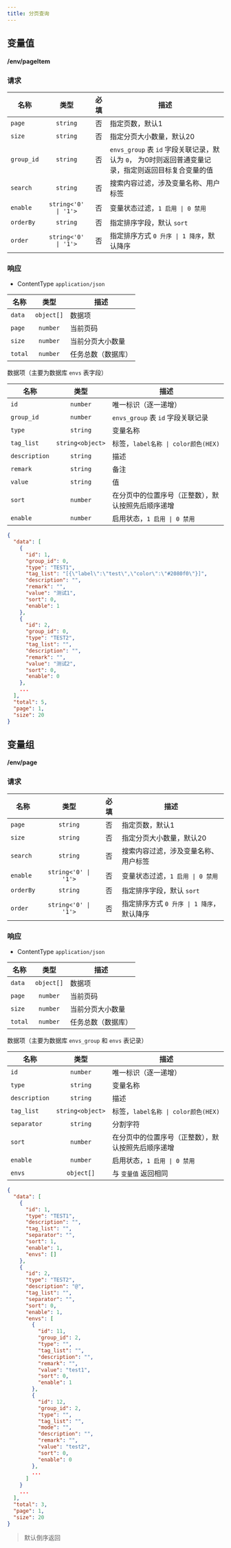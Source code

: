 ```yaml
---
title: 分页查询
---
```


## 变量值

#### <GET>/env/pageItem</GET>

### 请求

<APITable>

| 名称 | 类型 | 必填 | 描述 |
| --- | :-: | :-: | --- |
| `page` | `string` | 否 | 指定页数，默认1 |
| `size` | `string` | 否 | 指定分页大小数量，默认20 |
| `group_id` | `string` | 否 | `envs_group` 表 `id` 字段关联记录，默认为 `0`， 为0时则返回普通变量记录，指定则返回目标复合变量的值 |
| `search` | `string` | 否 | 搜索内容过滤，涉及变量名称、用户标签 |
| `enable` | `string<'0' \| '1'>` | 否 | 变量状态过滤，`1 启用 \| 0 禁用` |
| `orderBy` | `string` | 否 | 指定排序字段，默认 `sort` |
| `order` | `string<'0' \| '1'>` | 否 | 指定排序方式 `0 升序 \| 1 降序`，默认降序 |

</APITable>

### 响应

- ContentType `application/json`

<APITable>

| 名称 | 类型 | 描述 |
| --- | :-: | --- |
| `data` | `object[]` | 数据项 |
| `page` | `number` | 当前页码 |
| `size` | `number` | 当前分页大小数量 |
| `total` | `number` | 任务总数（数据库） |

</APITable>

数据项（主要为数据库 `envs` 表字段）

<APITable>

| 名称 | 类型 | 描述 |
| --- | :-: | --- |
| `id` | `number` | 唯一标识（逐一递增） |
| `group_id` | `number` | `envs_group` 表 `id` 字段关联记录 |
| `type` | `string` | 变量名称 |
| `tag_list` | `string<object>` | 标签，`label名称 \| color颜色(HEX)` |
| `description` | `string` | 描述 |
| `remark` | `string` | 备注 |
| `value` | `string` | 值 |
| `sort` | `number` | 在分页中的位置序号（正整数），默认按照先后顺序递增 |
| `enable` | `number` | 启用状态，`1 启用 \| 0 禁用` |

</APITable>

```json title="示例"
{
  "data": [
    {
      "id": 1,
      "group_id": 0,
      "type": "TEST1",
      "tag_list": "[{\"label\":\"test\",\"color\":\"#2080f0\"}]",
      "description": "",
      "remark": "",
      "value": "测试1",
      "sort": 0,
      "enable": 1
    },
    {
      "id": 2,
      "group_id": 0,
      "type": "TEST2",
      "tag_list": "",
      "description": "",
      "remark": "",
      "value": "测试2",
      "sort": 0,
      "enable": 0
    },
    ...
  ],
  "total": 5,
  "page": 1,
  "size": 20
}
```


## 变量组

#### <GET>/env/page</GET>

### 请求

<APITable>

| 名称 | 类型 | 必填 | 描述 |
| --- | :-: | :-: | --- |
| `page` | `string` | 否 | 指定页数，默认1 |
| `size` | `string` | 否 | 指定分页大小数量，默认20 |
| `search` | `string` | 否 | 搜索内容过滤，涉及变量名称、用户标签 |
| `enable` | `string<'0' \| '1'>` | 否 | 变量状态过滤，`1 启用 \| 0 禁用` |
| `orderBy` | `string` | 否 | 指定排序字段，默认 `sort` |
| `order` | `string<'0' \| '1'>` | 否 | 指定排序方式 `0 升序 \| 1 降序`，默认降序 |

</APITable>

### 响应

- ContentType `application/json`

<APITable>

| 名称 | 类型 | 描述 |
| --- | :-: | --- |
| `data` | `object[]` | 数据项 |
| `page` | `number` | 当前页码 |
| `size` | `number` | 当前分页大小数量 |
| `total` | `number` | 任务总数（数据库） |

</APITable>

数据项（主要为数据库 `envs_group` 和 `envs` 表记录）

<APITable>

| 名称 | 类型 | 描述 |
| --- | :-: | --- |
| `id` | `number` | 唯一标识（逐一递增） |
| `type` | `string` | 变量名称 |
| `description` | `string` | 描述 |
| `tag_list` | `string<object>` | 标签，`label名称 \| color颜色(HEX)` |
| `separator` | `string` | 分割字符 |
| `sort` | `number` | 在分页中的位置序号（正整数），默认按照先后顺序递增 |
| `enable` | `number` | 启用状态，`1 启用 \| 0 禁用` |
| `envs` | `object[]` | 与 `变量值` 返回相同 |

</APITable>

```json title="示例"
{
  "data": [
    {
      "id": 1,
      "type": "TEST1",
      "description": "",
      "tag_list": "",
      "separator": "",
      "sort": 1,
      "enable": 1,
      "envs": []
    },
    {
      "id": 2,
      "type": "TEST2",
      "description": "@",
      "tag_list": "",
      "separator": "",
      "sort": 0,
      "enable": 1,
      "envs": [
        {
          "id": 11,
          "group_id": 2,
          "type": "",
          "tag_list": "",
          "description": "",
          "remark": "",
          "value": "test1",
          "sort": 0,
          "enable": 1
        },
        {
          "id": 12,
          "group_id": 2,
          "type": "",
          "tag_list": "",
          "mode": "",
          "description": "",
          "remark": "",
          "value": "test2",
          "sort": 0,
          "enable": 0
        },
        ...
      ]
    }
    ...
  ],
  "total": 3,
  "page": 1,
  "size": 20
}
```

> 默认倒序返回
